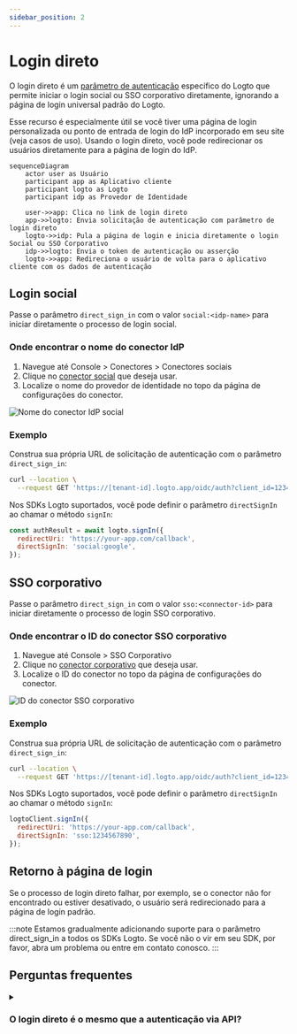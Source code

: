 ```yaml
---
sidebar_position: 2
---
```


# Login direto

O login direto é um [parâmetro de autenticação](/end-user-flows/authentication-parameters) específico do Logto que permite iniciar o login social ou SSO corporativo diretamente, ignorando a página de login universal padrão do Logto.

Esse recurso é especialmente útil se você tiver uma página de login personalizada ou ponto de entrada de login do IdP incorporado em seu site (veja casos de uso). Usando o login direto, você pode redirecionar os usuários diretamente para a página de login do IdP.

```mermaid
sequenceDiagram
    actor user as Usuário
    participant app as Aplicativo cliente
    participant logto as Logto
    participant idp as Provedor de Identidade

    user->>app: Clica no link de login direto
    app->>logto: Envia solicitação de autenticação com parâmetro de login direto
    logto->>idp: Pula a página de login e inicia diretamente o login Social ou SSO Corporativo
    idp->>logto: Envia o token de autenticação ou asserção
    logto->>app: Redireciona o usuário de volta para o aplicativo cliente com os dados de autenticação
```

## Login social

Passe o parâmetro `direct_sign_in` com o valor `social:<idp-name>` para iniciar diretamente o processo de login social.

### Onde encontrar o nome do conector IdP

1. Navegue até <CloudLink to="/connectors/social">Console > Conectores > Conectores sociais</CloudLink>
2. Clique no [conector social](/connectors/social-connectors) que deseja usar.
3. Localize o nome do provedor de identidade no topo da página de configurações do conector.

![Nome do conector IdP social](./assets/direct-sign-in-social-name.png)

### Exemplo

Construa sua própria URL de solicitação de autenticação com o parâmetro `direct_sign_in`:

```sh
curl --location \
  --request GET 'https://[tenant-id].logto.app/oidc/auth?client_id=1234567890&...&direct_sign_in=social:google'
```

Nos SDKs Logto suportados, você pode definir o parâmetro `directSignIn` ao chamar o método `signIn`:

```javascript
const authResult = await logto.signIn({
  redirectUri: 'https://your-app.com/callback',
  directSignIn: 'social:google',
});
```

## SSO corporativo

Passe o parâmetro `direct_sign_in` com o valor `sso:<connector-id>` para iniciar diretamente o processo de login SSO corporativo.

### Onde encontrar o ID do conector SSO corporativo

1. Navegue até <CloudLink to="/enterprise-sso">Console > SSO Corporativo</CloudLink>
2. Clique no [conector corporativo](/connectors/enterprise-connectors) que deseja usar.
3. Localize o ID do conector no topo da página de configurações do conector.

![ID do conector SSO corporativo](./assets/direct-sign-in-enterprise-sso.png)

### Exemplo

Construa sua própria URL de solicitação de autenticação com o parâmetro `direct_sign_in`:

```sh
curl --location \
  --request GET 'https://[tenant-id].logto.app/oidc/auth?client_id=1234567890&...&direct_sign_in=sso:1234567890'
```

Nos SDKs Logto suportados, você pode definir o parâmetro `directSignIn` ao chamar o método `signIn`:

```javascript
logtoClient.signIn({
  redirectUri: 'https://your-app.com/callback',
  directSignIn: 'sso:1234567890',
});
```

## Retorno à página de login

Se o processo de login direto falhar, por exemplo, se o conector não for encontrado ou estiver desativado, o usuário será redirecionado para a página de login padrão.

:::note
Estamos gradualmente adicionando suporte para o parâmetro direct_sign_in a todos os SDKs Logto. Se você não o vir em seu SDK, por favor, abra um problema ou entre em contato conosco.
:::

## Perguntas frequentes

<details>
  <summary>

### O login direto é o mesmo que a autenticação via API?

</summary>

Não, o login direto é um parâmetro de fluxo de usuário que permite pular a página de login padrão do Logto e redirecionar os usuários diretamente para a página de login do provedor de SSO social ou corporativo. Ao contrário da autenticação baseada em API, o usuário ainda precisa ser redirecionado primeiro para o endpoint de autenticação do Logto para iniciar o processo de login.

</details>
